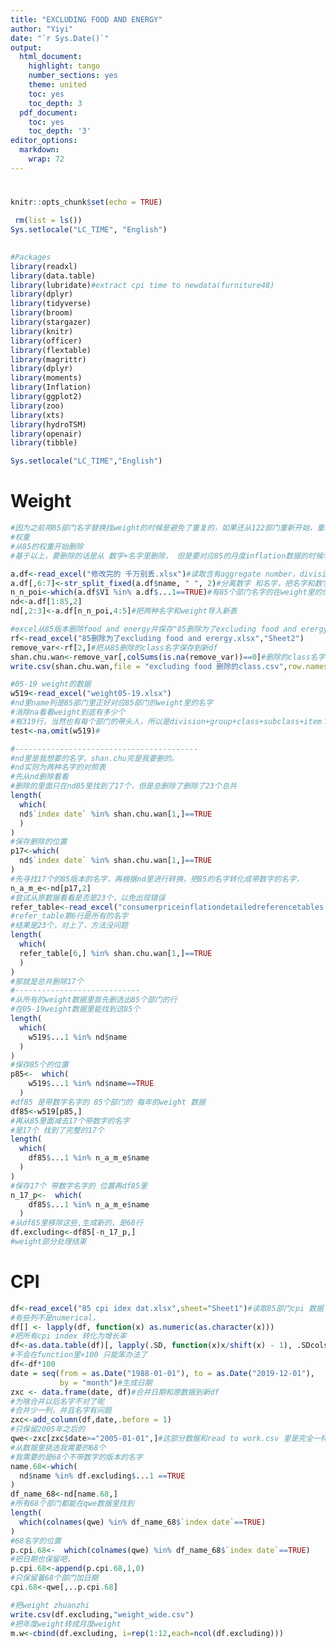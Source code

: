 ```yaml
---
title: "EXCLUDING FOOD AND ENERGY"
author: "Yiyi"
date: "`r Sys.Date()`"
output:
  html_document:
    highlight: tango
    number_sections: yes
    theme: united
    toc: yes
    toc_depth: 3
  pdf_document:
    toc: yes
    toc_depth: '3'
editor_options: 
  markdown: 
    wrap: 72
---
```


# 

```r
knitr::opts_chunk$set(echo = TRUE)
```

```r
 rm(list = ls())
Sys.setlocale("LC_TIME", "English")
```

## 

```r
#Packages
library(readxl)
library(data.table)
library(lubridate)#extract cpi time to newdata(furniture48)
library(dplyr) 
library(tidyverse) 
library(broom)
library(stargazer)
library(knitr)
library(officer)
library(flextable)
library(magrittr)
library(dplyr)
library(moments)
library(Inflation)
library(ggplot2)
library(zoo)
library(xts)
library(hydroTSM)
library(openair)
library(tibble)

```

```r
Sys.setlocale("LC_TIME","English")
```

# Weight

```r
#因为之前用85部门名字替换找weight的时候是避免了重复的，如果还从122部门重新开始，重新删除，那么势必还是要重新经过避免重复这一步骤。 所以 85部门就是个基础版本（避免了重复计算）的。所以只要从85部门里开始删除就可以了
#权重
#从85的权重开始删除
#基于以上，要删除的话是从 数字+名字里删除， 但是要对应85的月度inflation数据的时候名字又对不上，所以要找到名字 weight数据里数字+名字 与 名字 相对应的办法。
```

```r
a.df<-read_excel("修改完的 千万别丢.xlsx")#读取含有aggregate number，division 名字
a.df[,6:7]<-str_split_fixed(a.df$name, " ", 2)#分离数字 和名字，把名字和数字给到df的第六，7列
n_n_poi<-which(a.df$V1 %in% a.df$...1==TRUE)#有85个部门名字的在weight里的位置
nd<-a.df[1:85,2]
nd[,2:3]<-a.df[n_n_poi,4:5]#把两种名字和weight导入新表
```

```r
#excel从85版本删除food and energy并保存"85删除为了excluding food and erergy.xlsx"。
rf<-read_excel("85删除为了excluding food and erergy.xlsx","Sheet2")
remove_var<-rf[2,]#把从85删除的class名字保存到新df
shan.chu.wan<-remove_var[,colSums(is.na(remove_var))==0]#删除的class名字
write.csv(shan.chu.wan,file = "excluding food 删除的class.csv",row.names = FALSE)
```

```r
#05-19 weight的数据
w519<-read_excel("weight05-19.xlsx")
#nd里name列是85部门里正好对应85部门的weight里的名字
#消除na看看weight到底有多少个
#有319行，当然也有每个部门的带头人，所以是division+group+class+subclass+item？
test<-na.omit(w519)#

#-----------------------------------------
#nd里是我想要的名字，shan.chu完是我要删的。
#nd实则为两种名字的对照表
#先从nd删除看看
#删除的里面只在nd85里找到了17个，但是总删除了删除了23个总共
length(
  which(
  nd$`index date` %in% shan.chu.wan[1,]==TRUE
  )
)
#保存删除的位置
p17<-which(
  nd$`index date` %in% shan.chu.wan[1,]==TRUE
)
#先寻找17个的85版本的名字，再根据nd里进行转换，把85的名字转化成带数字的名字，
n_a_m_e<-nd[p17,2]
#尝试从原数据看看是否是23个，以免出现错误
refer_table<-read_excel("consumerpriceinflationdetailedreferencetables.xls","Table 57")
#refer_table第6行是所有的名字
#结果是23个，对上了，方法没问题
length(
  which(
  refer_table[6,] %in% shan.chu.wan[1,]==TRUE
  )
)
#那就是总共删除17个
#----------------------------
#从所有的weight数据里首先删选出85个部门的行
#在05-19weight数据里能找到这85个
length(
  which(
    w519$...1 %in% nd$name
  )
)
#保存85个的位置
p85<-  which(
    w519$...1 %in% nd$name==TRUE
  )
#df85 是带数字名字的 85个部门的 每年的weight 数据
df85<-w519[p85,]
#再从85里面减去17个带数字的名字
#是17个 找到了完整的17个
length(
  which(
    df85$...1 %in% n_a_m_e$name
  )
)
#保存17个 带数字名字的 位置再df85里
n_17_p<-  which(
    df85$...1 %in% n_a_m_e$name
  )
#从df85里移除这些,生成新的，是68行
df.excluding<-df85[-n_17_p,]
#weight部分处理结束
```

# CPI

```r
df<-read_excel("85 cpi idex dat.xlsx",sheet="Sheet1")#读取85部门cpi 数据
#有些列不是numerical，
df[] <- lapply(df, function(x) as.numeric(as.character(x)))
#把所有cpi index 转化为增长率
df<-as.data.table(df)[, lapply(.SD, function(x)x/shift(x) - 1), .SDcols = 1:ncol(df)]
#不会在function里×100 只能笨办法了
df<-df*100
date = seq(from = as.Date("1988-01-01"), to = as.Date("2019-12-01"),
           by = "month")#生成日期
zxc <- data.frame(date, df)#合并日期和原数据到新df
#为啥合并以后名字不对了呢
#合并少一列，并且名字有问题
zxc<-add_column(df,date,.before = 1)
#只保留2005年之后的
qwe<-zxc[zxc$date>="2005-01-01",]#这部分数据和read to work.csv 里是完全一样的，也就是和我的病历本 得inflation计算结果是相同的. 证明都没错。
#从数据里挑选我需要的68个 
#我需要的是68个不带数字的版本的名字
name.68<-which(
  nd$name %in% df.excluding$...1 ==TRUE
)
df_name_68<-nd[name.68,]
#所有68个部门都能在qwe数据里找到
length(
  which(colnames(qwe) %in% df_name_68$`index date`==TRUE)
)
#68名字的位置
p.cpi.68<-  which(colnames(qwe) %in% df_name_68$`index date`==TRUE)
#把日期也保留吧，
p.cpi.68<-append(p.cpi.68,1,0)
#只保留着68个部门加日期
cpi.68<-qwe[,..p.cpi.68]

```

```r
#把weight zhuanzhi
write.csv(df.excluding,"weight_wide.csv")
#把年度weight转成月度weight
m.w<-cbind(df.excluding, i=rep(1:12,each=ncol(df.excluding)))
```


